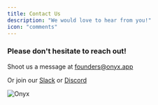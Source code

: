 ```yaml
---
title: Contact Us
description: "We would love to hear from you!"
icon: "comments"
---
```


### Please don't hesitate to reach out!

Shoot us a message at [founders@onyx.app](mailto:founders@onyx.app)

Or join our [Slack](https://join.slack.com/t/onyx-dot-app/shared_invite/zt-2sslpdbyq-iIbTaNIVPBw_i_4vrujLYQ)
or [Discord](https://discord.gg/TDJ59cGV2X)

![Onyx](/logo/dark.png)
